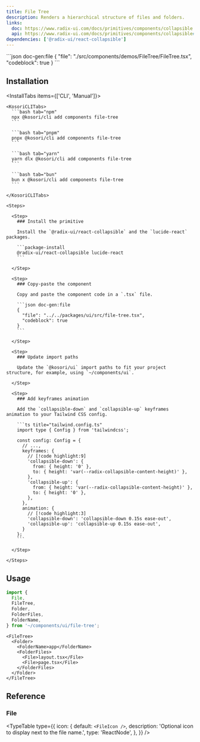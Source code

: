 ```yaml
---
title: File Tree
description: Renders a hierarchical structure of files and folders.
links:
  doc: https://www.radix-ui.com/docs/primitives/components/collapsible
  api: https://www.radix-ui.com/docs/primitives/components/collapsible#api-reference
dependencies: ['@radix-ui/react-collapsible']
---
```


<ComponentPreview name='file-tree'>
```json doc-gen:file
{
  "file": "./src/components/demos/FileTree/FileTree.tsx",
  "codeblock": true
}
```
</ComponentPreview>

## Installation

<InstallTabs items={['CLI', 'Manual']}>

  <Tab value='CLI'>
  
    <KosoriCLITabs>
      ```bash tab="npm"
      npx @kosori/cli add components file-tree
      ```

      ```bash tab="pnpm"
      pnpx @kosori/cli add components file-tree
      ```

      ```bash tab="yarn"
      yarn dlx @kosori/cli add components file-tree
      ```

      ```bash tab="bun"
      bun x @kosori/cli add components file-tree
      ```

    </KosoriCLITabs>

  </Tab>

  <Tab value='Manual'>

    <Steps>

      <Step>
        ### Install the primitive

        Install the `@radix-ui/react-collapsible` and the `lucide-react` packages.

        ```package-install
        @radix-ui/react-collapsible lucide-react
        ```

      </Step>

      <Step>
        ### Copy-paste the component

        Copy and paste the component code in a `.tsx` file.

        ```json doc-gen:file
        {
          "file": "../../packages/ui/src/file-tree.tsx",
          "codeblock": true
        }
        ```

      </Step>

      <Step>
        ### Update import paths

        Update the `@kosori/ui` import paths to fit your project structure, for example, using `~/components/ui`.

      </Step>

      <Step>
        ### Add keyframes animation

        Add the `collapsible-down` and `collapsible-up` keyframes animation to your Tailwind CSS config.

        ```ts title="tailwind.config.ts"
        import type { Config } from 'tailwindcss';

        const config: Config = {
          // ...,
          keyframes: {
            // [!code highlight:9]
            'collapsible-down': {
              from: { height: '0' },
              to: { height: 'var(--radix-collapsible-content-height)' },
            },
            'collapsible-up': {
              from: { height: 'var(--radix-collapsible-content-height)' },
              to: { height: '0' },
            },
          },
          animation: {
            // [!code highlight:3]
            'collapsible-down': 'collapsible-down 0.15s ease-out',
            'collapsible-up': 'collapsible-up 0.15s ease-out',
          }
        };
        ```

      </Step>

    </Steps>

  </Tab>

</InstallTabs>

## Usage

```ts
import {
  File,
  FileTree,
  Folder,
  FolderFiles,
  FolderName,
} from '~/components/ui/file-tree';
```

```tsx
<FileTree>
  <Folder>
    <FolderName>app</FolderName>
    <FolderFiles>
      <File>layout.tsx</File>
      <File>page.tsx</File>
    </FolderFiles>
  </Folder>
</FileTree>
```

## Reference

### File

<TypeTable
  type={{
    icon: {
      default: `<FileIcon />`,
      description: 'Optional icon to display next to the file name.',
      type: 'ReactNode',
    },
  }}
/>

